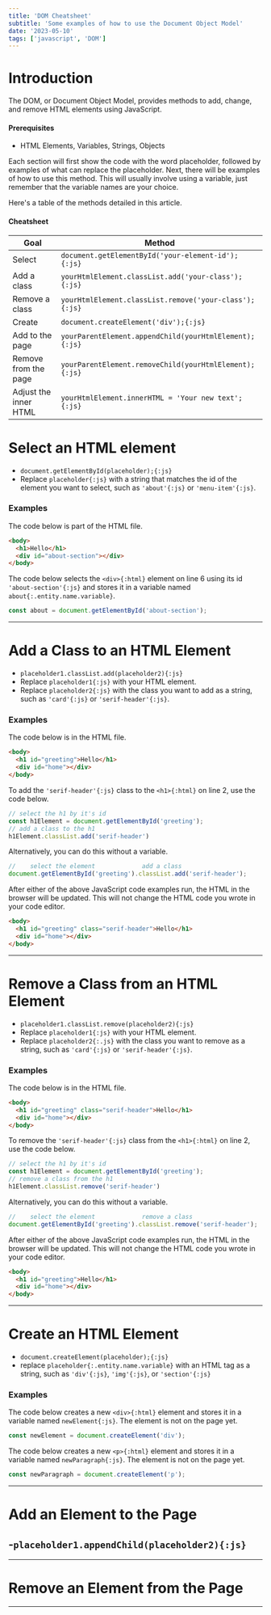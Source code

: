 ```yaml
---
title: 'DOM Cheatsheet'
subtitle: 'Some examples of how to use the Document Object Model'
date: '2023-05-10'
tags: ['javascript', 'DOM']
---
```

# Introduction
The DOM, or Document Object Model, provides methods to add, change, and remove HTML elements using JavaScript.
#### Prerequisites
- HTML Elements, Variables, Strings, Objects

Each section will first show the code with the word placeholder, followed by examples of what can replace the placeholder. 
Next, there will be examples of how to use this method. This will usually involve using a variable, just remember that the variable names are your choice.

Here's a table of the methods detailed in this article.
#### Cheatsheet
|Goal | Method |
| --- | ----- |
| Select | `document.getElementById('your-element-id');{:js}` |
| Add a class | `yourHtmlElement.classList.add('your-class');{:js}` |
| Remove a class | `yourHtmlElement.classList.remove('your-class');{:js}` |
| Create | `document.createElement('div');{:js}` |
| Add to the page | `yourParentElement.appendChild(yourHtmlElement);{:js}` |
| Remove from the page | `yourParentElement.removeChild(yourHtmlElement);{:js}` |
| Adjust the inner HTML | `yourHtmlElement.innerHTML = 'Your new text';{:js}` |

# Select an HTML element
- `document.getElementById(placeholder);{:js}`
- Replace `placeholder{:js}` with a string that matches the id of the element you want to select, such as `'about'{:js}` or `'menu-item'{:js}`.

### Examples
The code below is part of the HTML file.
```html title="index.html" {3} showLineNumbers{4}
<body>
  <h1>Hello</h1>
  <div id="about-section"></div>
</body>
```
The code below selects the `<div>{:html}` element on line 6 using its id `'about-section'{:js}` and stores it in a variable named `about{:.entity.name.variable}`.
```js title="script.js"
const about = document.getElementById('about-section');
```
---
# Add a Class to an HTML Element
- `placeholder1.classList.add(placeholder2){:js}`
- Replace `placeholder1{:js}` with your HTML element.
- Replace `placeholder2{:js}` with the class you want to add as a string, such as `'card'{:js}` or `'serif-header'{:js}`.
### Examples
The code below is in the HTML file.
```html title="index.html" {2}
<body>
  <h1 id="greeting">Hello</h1>
  <div id="home"></div>
</body>
```
To add the `'serif-header'{:js}` class to the `<h1>{:html}` on line 2, use the code below.
```js title="script.js"
// select the h1 by it's id
const h1Element = document.getElementById('greeting');
// add a class to the h1
h1Element.classList.add('serif-header')
```
Alternatively, you can do this without a variable.
```js title="script.js"
//    select the element             add a class
document.getElementById('greeting').classList.add('serif-header');
```
After either of the above JavaScript code examples run, the HTML in the browser will be updated. This will not change the HTML code you wrote in your code editor.
```html title="index.html" {2}
<body>
  <h1 id="greeting" class="serif-header">Hello</h1>
  <div id="home"></div>
</body>
```
---
# Remove a Class from an HTML Element
- `placeholder1.classList.remove(placeholder2){:js}`
- Replace `placeholder1{:js}` with your HTML element.
- Replace `placeholder2{:.js}` with the class you want to remove as a string, such as `'card'{:js}` or `'serif-header'{:js}`.
### Examples
The code below is in the HTML file.
```html title="index.html" {2}
<body>
  <h1 id="greeting" class="serif-header">Hello</h1>
  <div id="home"></div>
</body>
```
To remove the `'serif-header'{:js}` class from the `<h1>{:html}` on line 2, use the code below.
```js title="script.js"
// select the h1 by it's id
const h1Element = document.getElementById('greeting');
// remove a class from the h1
h1Element.classList.remove('serif-header')
```
Alternatively, you can do this without a variable.
```js title="script.js"
//    select the element             remove a class
document.getElementById('greeting').classList.remove('serif-header');
```
After either of the above JavaScript code examples run, the HTML in the browser will be updated. This will not change the HTML code you wrote in your code editor.
```html title="index.html" {2}
<body>
  <h1 id="greeting">Hello</h1>
  <div id="home"></div>
</body>
```
---
# Create an HTML Element
- `document.createElement(placeholder);{:js}`
- replace `placeholder{:.entity.name.variable}` with an HTML tag as a string, such as `'div'{:js}`, `'img'{:js}`, or `'section'{:js}`

### Examples
The code below creates a new `<div>{:html}` element and stores it in a variable named `newElement{:js}`. The element is not on the page yet.
```js title="script.js"
const newElement = document.createElement('div');
```

The code below creates a new `<p>{:html}` element and stores it in a variable named `newParagraph{:js}`. The element is not on the page yet.
```js title="script.js"
const newParagraph = document.createElement('p');
```
---
# Add an Element to the Page
-`placeholder1.appendChild(placeholder2){:js}`
-
---
# Remove an Element from the Page
---
